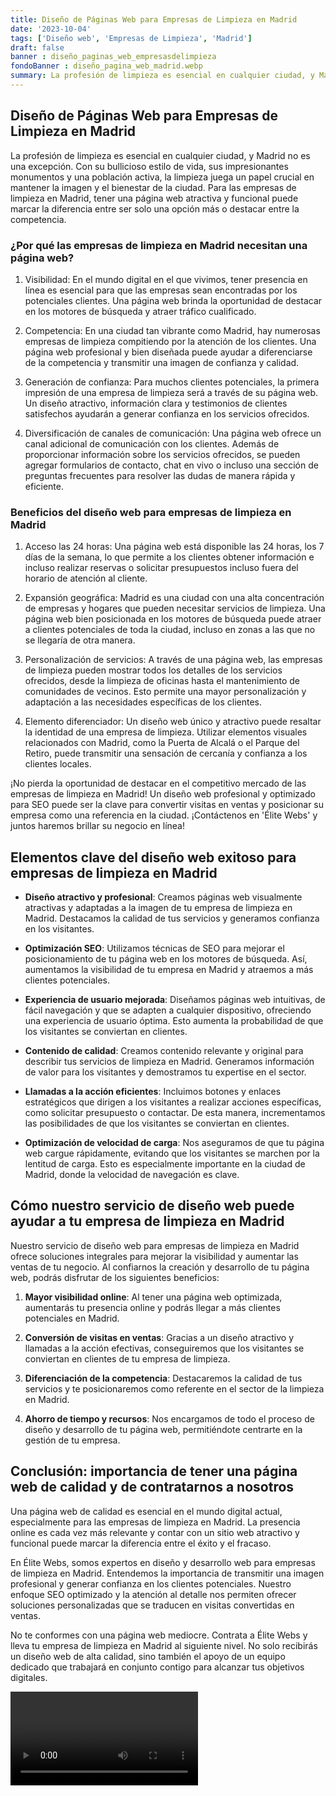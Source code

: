 ```yaml
---
title: Diseño de Páginas Web para Empresas de Limpieza en Madrid
date: '2023-10-04'
tags: ['Diseño web', 'Empresas de Limpieza', 'Madrid']
draft: false
banner : diseño_paginas_web_empresasdelimpieza
fondoBanner : diseño_pagina_web_madrid.webp
summary: La profesión de limpieza es esencial en cualquier ciudad, y Madrid no es una excepción. Con su bullicioso estilo de vida, sus impresionantes monumentos y una población activa, la limpieza juega un papel crucial en mantener la imagen y el bienestar de la ciudad. Para las empresas de limpieza en Madrid, tener una página web atractiva y funcional puede marcar la diferencia entre ser solo una opción más o destacar entre la competencia.
---
```


## Diseño de Páginas Web para Empresas de Limpieza en Madrid

La profesión de limpieza es esencial en cualquier ciudad, y Madrid no es una excepción. Con su bullicioso estilo de vida, sus impresionantes monumentos y una población activa, la limpieza juega un papel crucial en mantener la imagen y el bienestar de la ciudad. Para las empresas de limpieza en Madrid, tener una página web atractiva y funcional puede marcar la diferencia entre ser solo una opción más o destacar entre la competencia.

### ¿Por qué las empresas de limpieza en Madrid necesitan una página web?

1. Visibilidad: En el mundo digital en el que vivimos, tener presencia en línea es esencial para que las empresas sean encontradas por los potenciales clientes. Una página web brinda la oportunidad de destacar en los motores de búsqueda y atraer tráfico cualificado.

2. Competencia: En una ciudad tan vibrante como Madrid, hay numerosas empresas de limpieza compitiendo por la atención de los clientes. Una página web profesional y bien diseñada puede ayudar a diferenciarse de la competencia y transmitir una imagen de confianza y calidad.

3. Generación de confianza: Para muchos clientes potenciales, la primera impresión de una empresa de limpieza será a través de su página web. Un diseño atractivo, información clara y testimonios de clientes satisfechos ayudarán a generar confianza en los servicios ofrecidos.

4. Diversificación de canales de comunicación: Una página web ofrece un canal adicional de comunicación con los clientes. Además de proporcionar información sobre los servicios ofrecidos, se pueden agregar formularios de contacto, chat en vivo o incluso una sección de preguntas frecuentes para resolver las dudas de manera rápida y eficiente.

### Beneficios del diseño web para empresas de limpieza en Madrid

1. Acceso las 24 horas: Una página web está disponible las 24 horas, los 7 días de la semana, lo que permite a los clientes obtener información e incluso realizar reservas o solicitar presupuestos incluso fuera del horario de atención al cliente.

2. Expansión geográfica: Madrid es una ciudad con una alta concentración de empresas y hogares que pueden necesitar servicios de limpieza. Una página web bien posicionada en los motores de búsqueda puede atraer a clientes potenciales de toda la ciudad, incluso en zonas a las que no se llegaría de otra manera.

3. Personalización de servicios: A través de una página web, las empresas de limpieza pueden mostrar todos los detalles de los servicios ofrecidos, desde la limpieza de oficinas hasta el mantenimiento de comunidades de vecinos. Esto permite una mayor personalización y adaptación a las necesidades específicas de los clientes.

4. Elemento diferenciador: Un diseño web único y atractivo puede resaltar la identidad de una empresa de limpieza. Utilizar elementos visuales relacionados con Madrid, como la Puerta de Alcalá o el Parque del Retiro, puede transmitir una sensación de cercanía y confianza a los clientes locales.

¡No pierda la oportunidad de destacar en el competitivo mercado de las empresas de limpieza en Madrid! Un diseño web profesional y optimizado para SEO puede ser la clave para convertir visitas en ventas y posicionar su empresa como una referencia en la ciudad. ¡Contáctenos en 'Élite Webs' y juntos haremos brillar su negocio en línea!

<GifSeo />

<Cta />

## Elementos clave del diseño web exitoso para empresas de limpieza en Madrid

- **Diseño atractivo y profesional**: Creamos páginas web visualmente atractivas y adaptadas a la imagen de tu empresa de limpieza en Madrid. Destacamos la calidad de tus servicios y generamos confianza en los visitantes.

- **Optimización SEO**: Utilizamos técnicas de SEO para mejorar el posicionamiento de tu página web en los motores de búsqueda. Así, aumentamos la visibilidad de tu empresa en Madrid y atraemos a más clientes potenciales.

- **Experiencia de usuario mejorada**: Diseñamos páginas web intuitivas, de fácil navegación y que se adapten a cualquier dispositivo, ofreciendo una experiencia de usuario óptima. Esto aumenta la probabilidad de que los visitantes se conviertan en clientes.

- **Contenido de calidad**: Creamos contenido relevante y original para describir tus servicios de limpieza en Madrid. Generamos información de valor para los visitantes y demostramos tu expertise en el sector.

- **Llamadas a la acción eficientes**: Incluimos botones y enlaces estratégicos que dirigen a los visitantes a realizar acciones específicas, como solicitar presupuesto o contactar. De esta manera, incrementamos las posibilidades de que los visitantes se conviertan en clientes.

- **Optimización de velocidad de carga**: Nos aseguramos de que tu página web cargue rápidamente, evitando que los visitantes se marchen por la lentitud de carga. Esto es especialmente importante en la ciudad de Madrid, donde la velocidad de navegación es clave.

## Cómo nuestro servicio de diseño web puede ayudar a tu empresa de limpieza en Madrid

Nuestro servicio de diseño web para empresas de limpieza en Madrid ofrece soluciones integrales para mejorar la visibilidad y aumentar las ventas de tu negocio. Al confiarnos la creación y desarrollo de tu página web, podrás disfrutar de los siguientes beneficios:

1. **Mayor visibilidad online**: Al tener una página web optimizada, aumentarás tu presencia online y podrás llegar a más clientes potenciales en Madrid.

2. **Conversión de visitas en ventas**: Gracias a un diseño atractivo y llamadas a la acción efectivas, conseguiremos que los visitantes se conviertan en clientes de tu empresa de limpieza.

3. **Diferenciación de la competencia**: Destacaremos la calidad de tus servicios y te posicionaremos como referente en el sector de la limpieza en Madrid.

4. **Ahorro de tiempo y recursos**: Nos encargamos de todo el proceso de diseño y desarrollo de tu página web, permitiéndote centrarte en la gestión de tu empresa.

## Conclusión: importancia de tener una página web de calidad y de contratarnos a nosotros

Una página web de calidad es esencial en el mundo digital actual, especialmente para las empresas de limpieza en Madrid. La presencia online es cada vez más relevante y contar con un sitio web atractivo y funcional puede marcar la diferencia entre el éxito y el fracaso.

En Élite Webs, somos expertos en diseño y desarrollo web para empresas de limpieza en Madrid. Entendemos la importancia de transmitir una imagen profesional y generar confianza en los clientes potenciales. Nuestro enfoque SEO optimizado y la atención al detalle nos permiten ofrecer soluciones personalizadas que se traducen en visitas convertidas en ventas.

No te conformes con una página web mediocre. Contrata a Élite Webs y lleva tu empresa de limpieza en Madrid al siguiente nivel. No solo recibirás un diseño web de alta calidad, sino también el apoyo de un equipo dedicado que trabajará en conjunto contigo para alcanzar tus objetivos digitales.

<Video />

<CtaBot job='Empresas de Limpieza' city='Madrid'/>

<Gmaps query='Madrid+españa+maps' />